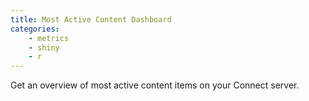 ```yaml
---
title: Most Active Content Dashboard
categories:
    - metrics
    - shiny
    - r
---
```


Get an overview of most active content items on your Connect server.
